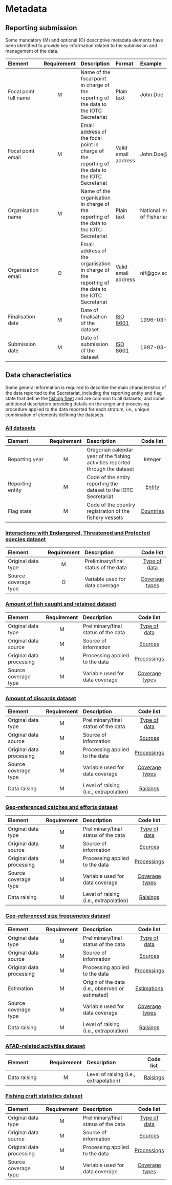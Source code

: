 # Metadata {#MetadataSection}

## Reporting submission

Some mandatory (M) and optional (O) descriptive metadata elements have been identified to provide key information related to the submission and management of the data.

| Element        | Requirement | Description | Format | Example |
| :--------| :----: | :----------------------- | :-------- | :------------ |
| [Focal point full name]{#fcname} | M | Name of the focal point in charge of the reporting of the data to the IOTC Secretariat | Plain text | John Doe  |
| [Focal point email]{#fcemail} | M | Email address of the focal point in charge of the reporting of the data to the IOTC Secretariat | Valid email address | John.Doe@fao.org |
| [Organisation name]{#orgname} | M | Name of the organisation in charge of the reporting of the data to the IOTC Secretariat | Plain text | National Institute of Fisheries |
| [Organisation email]{#orgemail} | O | Email address of the organisation in charge of the reporting of the data to the IOTC Secretariat | Valid email address | nif@gov.sc |
| [Finalisation date]{#findate} | M | Date of finalisation of the dataset | [ISO 8601](https://en.wikipedia.org/wiki/ISO_8601) | 1996-03-27 |
| [Submission date]{#subdate} | M | Date of submission of the dataset | [ISO 8601](https://en.wikipedia.org/wiki/ISO_8601) | 1997-03-21 |


## Data characteristics

Some general information is required to describe the main characteristics of the data reported to the Secretariat, including the reporting entity and flag state that define the [fishing fleet](#fishingfleet) and are common to all datasets, and some additional descriptors providing details on the origin and processing procedure applied to the data reported for each stratum, i.e., unique combination of elements defining the datasets.

### [All datasets](#DatasetSection)

| Element        | Requirement | Description | Code list  |
| :----------------- | :-----: | :----------------------- | :-------: |
| [Reporting year]{#repyear} | M | Gregorian calendar year of the fishing activities reported through the dataset | Integer | 1997 |
| [Reporting entity]{#repentity} | M | Code of the entity reporting the dataset to the IOTC Secretariat | [Entity](../domain/admin/#entities) |
| [Flag state]{#repflagstate} | M | Code of the country registration of the fishery vessels | [Countries](../domain/admin/#countries) |

### [Interactions with Endangered, Threatened and Protected species dataset](#INdataset)

| Element        | Requirement | Description | Code list  |
| :----------------- | :-----: | :----------------------- | :-------: |
| Original data type       | M | Preliminary/final status of the data | [Type of data](../domain/data/#types)      |
| Source coverage type     | O | Variable used for data coverage | [Coverage types](../domain/data/#coverageTypes) |

### [Amount of fish caught and retained dataset](#RCdataset)

| Element        | Requirement | Description | Code list  |
| :----------------- | :-----: | :----------------------- | :-------: |
| Original data type       | M | Preliminary/final status of the data | [Type of data](../domain/data/#types)      |
| Original data source     | M | Source of information| [Sources](../domain/data/#sourcesRC)                       |
| Original data processing | M | Processing applied to the data    | [Processings](../domain/data/#processingsRC)  |
| Source coverage type     | M | Variable used for data coverage | [Coverage types](../domain/data/#coverageTypes) |

### [Amount of discards dataset](#DIdataset)

| Element        | Requirement | Description | Code list  |
| :----------------- | :-----: | :----------------------- | :-------: |
| Original data type       | M | Preliminary/final status of the data | [Type of data](../domain/data/#types)      |
| Original data source     | M | Source of information | [Sources](../domain/data/#sourcesDI)            |
| Original data processing | M | Processing applied to the data    | [Processings](../domain/data/#processingsDI)  |
| Source coverage type     | M | Variable used for data coverage | [Coverage types](../domain/data/#coverageTypes) |
| Data raising             | M | Level of raising (i.e., extrapolation) | [Raisings](../domain/data/#raisings)     | 

### [Geo-referenced catches and efforts dataset](#CEdataset)

| Element        | Requirement | Description | Code list  |
| :----------------- | :-----: | :----------------------- | :-------: |
| Original data type       | M | Preliminary/final status of the data | [Type of data](../domain/data/#types)      |
| Original data source     | M | Source of information | [Sources](../domain/data/#sourcesCE)                      |
| Original data processing | M | Processing applied to the data    | [Processings](../domain/data/#processingsCE)  |
| Source coverage type     | M | Variable used for data coverage | [Coverage types](../domain/data/#coverageTypes) |
| Data raising             | M | Level of raising (i.e., extrapolation) | [Raisings](../domain/data/#raisings)     | 

### [Geo-referenced size frequencies dataset](#SFdataset)

| Element        | Requirement | Description | Code list  |
| :----------------- | :-----: | :----------------------- | :-------: |
| Original data type       | M | Preliminary/final status of the data | [Type of data](../domain/data/#types)      |
| Original data source     | M | Source of information | [Sources](../domain/data/#sourcesSF)                      |
| Original data processing | M | Processing applied to the data | [Processings](../domain/data/#processingsSF)     |
| Estimation               | M | Origin of the data (i.e., observed or estimated) | [Estimations](../domain/data/#estimations) |
| Source coverage type     | M | Variable used for data coverage | [Coverage types](../domain/data/#coverageTypes) |
| Data raising             | M | Level of raising (i.e., extrapolation) | [Raisings](../domain/data/#raisings)     | 

### [AFAD-related activities dataset](#AAdataset)

| Element        | Requirement | Description | Code list  |
| :----------------- | :-----: | :----------------------- | :-------: |
| Data raising             | M | Level of raising (i.e., extrapolation) | [Raisings](../domain/data/#raisings)     |

### [Fishing craft statistics dataset](#FCdataset)

| Element        | Requirement | Description | Code list  |
| :----------------- | :-----: | :----------------------- | :-------: |
| Original data type       | M | Preliminary/final status of the data | [Type of data](../domain/data/#types)      |
| Original data source     | M | Source of information | [Sources](../domain/data/#sourcesFC)                      |
| Original data processing | M | Processing applied to the data | [Processings](../domain/data/#processingsFC)     |
| Source coverage type     | M | Variable used for data coverage | [Coverage types](../domain/data/#coverageTypes) |
